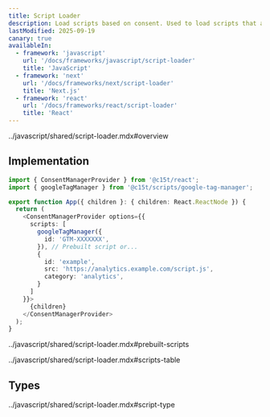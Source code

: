 ```yaml
---
title: Script Loader
description: Load scripts based on consent. Used to load scripts that are not necessary for the user's consent, such as analytics scripts.
lastModified: 2025-09-19
canary: true
availableIn:
  - framework: 'javascript'
    url: '/docs/frameworks/javascript/script-loader'
    title: 'JavaScript'
  - framework: 'next'
    url: '/docs/frameworks/next/script-loader'
    title: 'Next.js'
  - framework: 'react'
    url: '/docs/frameworks/react/script-loader'
    title: 'React'
---
```


<import>../javascript/shared/script-loader.mdx#overview</import>

## Implementation

```ts
import { ConsentManagerProvider } from '@c15t/react';
import { googleTagManager } from '@c15t/scripts/google-tag-manager';

export function App({ children }: { children: React.ReactNode }) {
  return (
    <ConsentManagerProvider options={{
      scripts: [
        googleTagManager({
          id: 'GTM-XXXXXXX',
        }), // Prebuilt script or...
        {
          id: 'example',
          src: 'https://analytics.example.com/script.js',
          category: 'analytics',
        }
      ]
    }}>
      {children}
    </ConsentManagerProvider>
  );
}
```

<import>../javascript/shared/script-loader.mdx#prebuilt-scripts</import>

<import>../javascript/shared/script-loader.mdx#scripts-table</import>

## Types

<import>../javascript/shared/script-loader.mdx#script-type</import>
